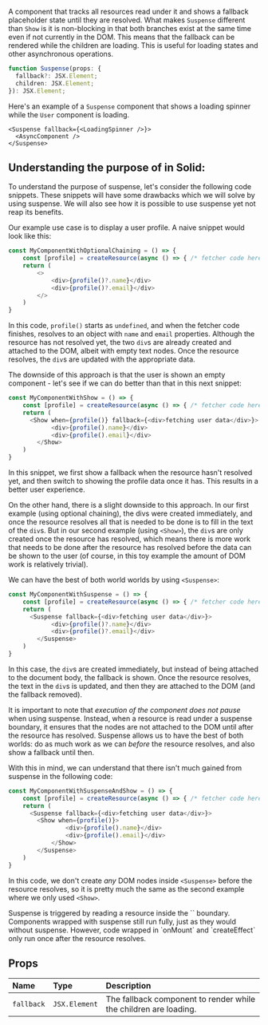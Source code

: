 <Title>{"<Suspense>"}</Title>

A component that tracks all resources read under it and shows a fallback placeholder state until they are resolved. What makes `Suspense` different than `Show` is it is non-blocking in that both branches exist at the same time even if not currently in the DOM. This means that the fallback can be rendered while the children are loading. This is useful for loading states and other asynchronous operations.

```ts
function Suspense(props: {
  fallback?: JSX.Element;
  children: JSX.Element;
}): JSX.Element;
```

Here's an example of a `Suspense` component that shows a loading spinner while the `User` component is loading.

```tsx
<Suspense fallback={<LoadingSpinner />}>
  <AsyncComponent />
</Suspense>
```

## Understanding the purpose of <Suspense> in Solid:

To understand the purpose of suspense, let's consider the following code snippets. These snippets will have some drawbacks which we will solve by using suspense. We will also see how it is possible to use suspense yet not reap its benefits.

Our example use case is to display a user profile. A naive snippet would look like this:

```javascript
const MyComponentWithOptionalChaining = () => {
	const [profile] = createResource(async () => { /* fetcher code here */ })
	return (
		<>
			<div>{profile()?.name}</div>
			<div>{profile()?.email}</div>
		</>
	)
}
```

In this code, `profile()` starts as `undefined`, and when the fetcher code finishes, resolves to an object with `name` and `email` properties. Although the resource has not resolved yet, the two `div`s are already created and attached to the DOM, albeit with empty text nodes. Once the resource resolves, the `div`s are updated with the appropriate data.

The downside of this approach is that the user is shown an empty component - let's see if we can do better than that in this next snippet:

```javascript
const MyComponentWithShow = () => {
	const [profile] = createResource(async () => { /* fetcher code here */ })
	return (
	  <Show when={profile()} fallback={<div>fetching user data</div>}>
			<div>{profile().name}</div>
			<div>{profile().email}</div>
		</Show>
	)
}
```

In this snippet, we first show a fallback when the resource hasn't resolved yet, and then switch to showing the profile data once it has. This results in a better user experience.

On the other hand, there is a slight downside to this approach. In our first example (using optional chaining), the divs were created immediately, and once the resource resolves all that is needed to be done is to fill in the text of the `div`s. But in our second example (using `<Show>`), the `div`s are only created once the resource has resolved, which means there is more work that needs to be done after the resource has resolved before the data can be shown to the user (of course, in this toy example the amount of DOM work is relatively trivial).

We can have the best of both world worlds by using `<Suspense>`:

```javascript
const MyComponentWithSuspense = () => {
	const [profile] = createResource(async () => { /* fetcher code here */ })
	return (
	  <Suspense fallback={<div>fetching user data</div>}>
			<div>{profile()?.name}</div>
			<div>{profile()?.email}</div>
		</Suspense>
	)
}
```

In this case, the `div`s are created immediately, but instead of being attached to the document body, the fallback is shown. Once the resource resolves, the text in the `div`s is updated, and then they are attached to the DOM (and the fallback removed).

It is important to note that *execution of the component does not pause* when using suspense. Instead, when a resource is read under a suspense boundary, it ensures that the nodes are not attached to the DOM until after the resource has resolved. Suspense allows us to have the best of both worlds: do as much work as we can *before* the resource resolves, and also show a fallback until then.

With this in mind, we can understand that there isn't much gained from suspense in the following code:

```javascript
const MyComponentWithSuspenseAndShow = () => {
	const [profile] = createResource(async () => { /* fetcher code here */ })
	return (
	  <Suspense fallback={<div>fetching user data</div>}>
	    <Show when={profile()}>
				<div>{profile().name}</div>
				<div>{profile().email}</div>
			</Show>
		</Suspense>
	)
}
```

In this code, we don't create *any* DOM nodes inside `<Suspense>` before the resource resolves, so it is pretty much the same as the second example where we only used `<Show>`.

<Aside type="note">
  Suspense is triggered by reading a resource inside the `<Suspense>` boundary.
  Components wrapped with suspense still run fully, just as they would without suspense.
  However, code wrapped in `onMount` and `createEffect` only run once after the resource resolves.
</Aside>


## Props

| Name       | Type          | Description                                                      |
| :--------- | :------------ | :--------------------------------------------------------------- |
| `fallback` | `JSX.Element` | The fallback component to render while the children are loading. |
